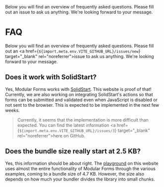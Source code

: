 
<Title>FAQ</Title>
<Description>
  Below you will find an overview of frequently asked questions. Please fill out
  an issue to ask us anything. We're looking forward to your message.
</Description>

# FAQ

Below you will find an overview of frequently asked questions. Please fill out an <a href={`${import.meta.env.VITE_GITHUB_URL}/issues/new`} target="\_blank" rel="noreferrer">issue</a> to ask us anything. We're looking forward to your message.

<Solid block>

## Does it work with SolidStart?

Yes, Modular Forms works with <a href="https://start.solidjs.com" target="_blank" rel="noreferrer">SolidStart</a>. This website is proof of that! Currently, we are also working on integrating SolidStart's actions so that forms can be submitted and validated even when JavaScript is disabled or not sent to the browser. This is expected to be implemented in the next few weeks.

> Currently, it seems that the implementation is more difficult than expected. You can find the latest information <a href={`${import.meta.env.VITE_GITHUB_URL}/issues/3`} target="\_blank" rel="noreferrer">here</a> on GitHub.

</Solid>

<SolidOrPreact block>

## Does the bundle size really start at 2.5 KB?

Yes, this information should be about right. The <A href="/playground">playground</A> on this website uses almost the entire functionality of Modular Forms through the various examples, coming to a bundle size of 4.7 KB. However, the size also depends on how much your bundler divides the library into small chunks.

</SolidOrPreact>
